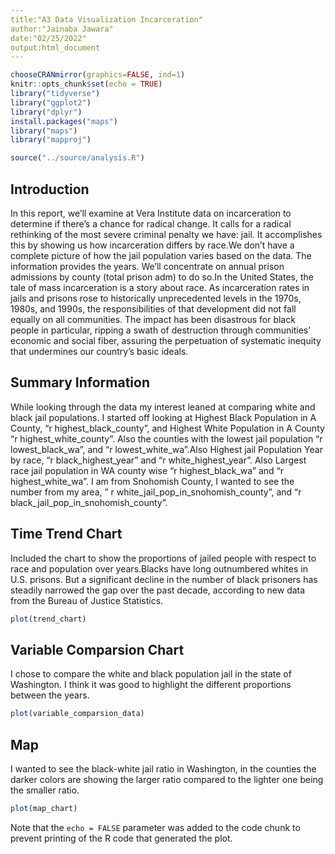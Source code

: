 ```yaml
---
title:"A3 Data Visualization Incarceration"
author:"Jainaba Jawara"
date:"02/25/2022"
output:html_document
---
```


```r
chooseCRANmirror(graphics=FALSE, ind=1)
knitr::opts_chunk$set(echo = TRUE)
library("tidyverse")
library("ggplot2")
library("dplyr")
install.packages("maps")
library("maps")
library("mapproj")
```


```r
source("../source/analysis.R")
```
## Introduction
In this report, we'll examine at Vera Institute data on incarceration to determine if there's a chance for radical change. It calls for a radical rethinking of the most severe criminal penalty we have: jail. It accomplishes this by showing us how incarceration differs by race.We don't have a complete picture of how the jail population varies based on the data. The information provides the years.
We'll concentrate on annual prison admissions by county (total prison adm) to do so.In the United States, the tale of mass incarceration is a story about race. As incarceration rates in jails and prisons rose to historically unprecedented levels in the 1970s, 1980s, and 1990s, the responsibilities of that development did not fall equally on all communities. The impact has been disastrous for black people in particular, ripping a swath of destruction through communities' economic and social fiber, assuring the perpetuation of systematic inequity that undermines our country's basic ideals.

## Summary Information
While looking through the data my interest leaned at comparing white and black jail populations. I started off looking at  Highest Black Population in A County,  "r highest_black_county", and Highest White  Population in A County   "r highest_white_county".
Also the counties with the lowest jail population "r lowest_black_wa ", and "r lowest_white_wa".Also  Highest jail Population Year by race, "r black_highest_year" and "r white_highest_year". Also Largest race jail population in WA county wise "r highest_black_wa" and "r highest_white_wa". I am from Snohomish County, I wanted to see the number from my area, " r white_jail_pop_in_snohomish_county", and "r black_jail_pop_in_snohomish_county".

## Time Trend Chart
Included the chart to show the proportions of jailed people with respect to race and population over years.Blacks have long outnumbered whites in U.S. prisons. But a significant decline in the number of black prisoners has steadily narrowed the gap over the past decade, according to new data from the Bureau of Justice Statistics.

```r
plot(trend_chart)
```

## Variable Comparsion Chart
I chose to compare the white and black population jail in the state of Washington. I think it was good to highlight the different proportions between the years.

```r
plot(variable_comparsion_data)
```

## Map

I wanted to see the black-white jail ratio in Washington, in the counties the darker colors are showing the larger ratio compared to the lighter one being the smaller ratio.  
```r
plot(map_chart)
```


Note that the `echo = FALSE` parameter was added to the code chunk to prevent printing of the R code that generated the plot.
